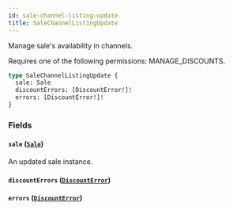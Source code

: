 ```yaml
---
id: sale-channel-listing-update
title: SaleChannelListingUpdate
---
```



Manage sale's availability in channels. 

Requires one of the following permissions: MANAGE_DISCOUNTS.

```graphql
type SaleChannelListingUpdate {
  sale: Sale
  discountErrors: [DiscountError!]!
  errors: [DiscountError!]!
}
```


### Fields

#### `sale` ([`Sale`](../../../developer/api-reference/objects/sale))

An updated sale instance.


#### `discountErrors` ([`DiscountError`](../../../developer/api-reference/objects/discount-error))




#### `errors` ([`DiscountError`](../../../developer/api-reference/objects/discount-error))






